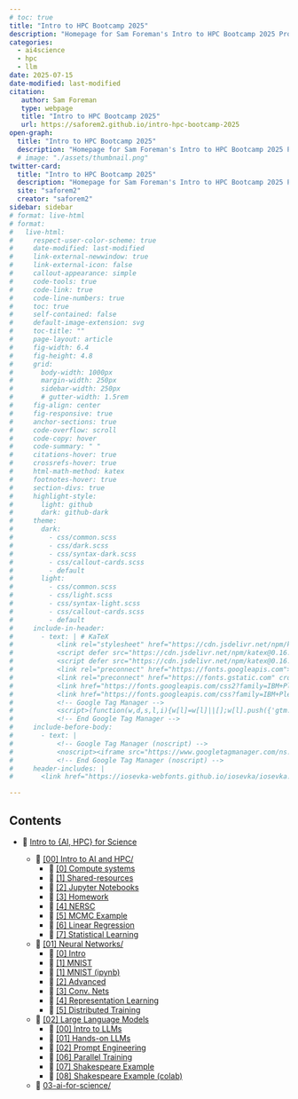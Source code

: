 ```yaml
---
# toc: true
title: "Intro to HPC Bootcamp 2025"
description: "Homepage for Sam Foreman's Intro to HPC Bootcamp 2025 Project"
categories:
  - ai4science
  - hpc
  - llm
date: 2025-07-15
date-modified: last-modified
citation:
   author: Sam Foreman
   type: webpage
   title: "Intro to HPC Bootcamp 2025"
   url: https://saforem2.github.io/intro-hpc-bootcamp-2025
open-graph:
  title: "Intro to HPC Bootcamp 2025"
  description: "Homepage for Sam Foreman's Intro to HPC Bootcamp 2025 Project"
  # image: "./assets/thumbnail.png"
twitter-card:
  title: "Intro to HPC Bootcamp 2025"
  description: "Homepage for Sam Foreman's Intro to HPC Bootcamp 2025 Project"
  site: "saforem2"
  creator: "saforem2"
sidebar: sidebar
# format: live-html
# format:
#   live-html:
#     respect-user-color-scheme: true
#     date-modified: last-modified
#     link-external-newwindow: true
#     link-external-icon: false
#     callout-appearance: simple
#     code-tools: true
#     code-link: true
#     code-line-numbers: true
#     toc: true
#     self-contained: false
#     default-image-extension: svg
#     toc-title: ""
#     page-layout: article
#     fig-width: 6.4
#     fig-height: 4.8
#     grid:
#       body-width: 1000px
#       margin-width: 250px
#       sidebar-width: 250px
#       # gutter-width: 1.5rem
#     fig-align: center
#     fig-responsive: true
#     anchor-sections: true
#     code-overflow: scroll
#     code-copy: hover
#     code-summary: " "
#     citations-hover: true
#     crossrefs-hover: true
#     html-math-method: katex
#     footnotes-hover: true
#     section-divs: true
#     highlight-style:
#       light: github
#       dark: github-dark
#     theme:
#       dark:
#         - css/common.scss
#         - css/dark.scss
#         - css/syntax-dark.scss
#         - css/callout-cards.scss
#         - default
#       light:
#         - css/common.scss
#         - css/light.scss
#         - css/syntax-light.scss
#         - css/callout-cards.scss
#         - default
#     include-in-header:
#       - text: | # KaTeX
#           <link rel="stylesheet" href="https://cdn.jsdelivr.net/npm/katex@0.16.22/dist/katex.min.css" integrity="sha384-5TcZemv2l/9On385z///+d7MSYlvIEw9FuZTIdZ14vJLqWphw7e7ZPuOiCHJcFCP" crossorigin="anonymous">
#           <script defer src="https://cdn.jsdelivr.net/npm/katex@0.16.22/dist/katex.min.js" integrity="sha384-cMkvdD8LoxVzGF/RPUKAcvmm49FQ0oxwDF3BGKtDXcEc+T1b2N+teh/OJfpU0jr6" crossorigin="anonymous"></script>
#           <script defer src="https://cdn.jsdelivr.net/npm/katex@0.16.22/dist/contrib/auto-render.min.js" integrity="sha384-hCXGrW6PitJEwbkoStFjeJxv+fSOOQKOPbJxSfM6G5sWZjAyWhXiTIIAmQqnlLlh" crossorigin="anonymous" onload="renderMathInElement(document.body);"></script>
#           <link rel="preconnect" href="https://fonts.googleapis.com">
#           <link rel="preconnect" href="https://fonts.gstatic.com" crossorigin>
#           <link href="https://fonts.googleapis.com/css2?family=IBM+Plex+Sans:ital,wght@0,100;0,200;0,300;0,400;0,500;0,600;0,700;1,100;1,200;1,300;1,400;1,500;1,600;1,700&family=IBM+Plex+Sans+Condensed:ital,wght@0,400;0,500;0,600;0,700&family=IBM+Plex+Mono:ital,wght@0,100;0,200;0,300;0,400;0,500;0,600;0,700&display=swap" rel="stylesheet">
#           <link href="https://fonts.googleapis.com/css?family=IBM+Plex+Sans&family=IBM+Plex+Sans+Condensed&family=IBM+Plex+Mono&display=swap" rel="stylesheet">
#           <!-- Google Tag Manager -->
#           <script>(function(w,d,s,l,i){w[l]=w[l]||[];w[l].push({'gtm.start':new Date().getTime(),event:'gtm.js'});var f=d.getElementsByTagName(s)[0],j=d.createElement(s),dl=l!='dataLayer'?'&l='+l:'';j.async=true;j.src='https://www.googletagmanager.com/gtm.js?id='+i+dl;f.parentNode.insertBefore(j,f);})(window,document,'script','dataLayer','GTM-TC329HJ');</script>
#           <!-- End Google Tag Manager -->
#     include-before-body:
#       - text: |
#           <!-- Google Tag Manager (noscript) -->
#           <noscript><iframe src="https://www.googletagmanager.com/ns.html?id=GTM-TC329HJ" height="0" width="0" style="display:none;visibility:hidden"></iframe></noscript>
#           <!-- End Google Tag Manager (noscript) -->
#     header-includes: |
#       <link href="https://iosevka-webfonts.github.io/iosevka/iosevka.css" rel="stylesheet">

---
```


## Contents

<!--
[ 1/24] index.qmd
[ 2/24] 00-intro-AI-HPC/index.qmd
[ 3/24] 00-intro-AI-HPC/0-compute-systems/index.qmd
[ 4/24] 00-intro-AI-HPC/1-shared-resources/index.qmd
[ 5/24] 00-intro-AI-HPC/2-jupyter-notebooks/index.qmd
[ 6/24] 00-intro-AI-HPC/3-homework/index.qmd
[ 7/24] 00-intro-AI-HPC/4-nersc/index.qmd
[ 8/24] 00-intro-AI-HPC/5-mcmc-example/index.qmd
[ 9/24] 00-intro-AI-HPC/6-linear-regression/index.qmd
[10/24] 00-intro-AI-HPC/7-statistical-learning/index.qmd
[11/24] 00-intro-AI-HPC/8-clustering/index.ipynb
[12/24] 01-neural-networks/0-intro/index.qmd
[13/24] 01-neural-networks/1-mnist/index.qmd
[14/24] 01-neural-networks/4-representation-learning/index.qmd
[15/24] 01-neural-networks/5-distributed-training/index.qmd
Warning: couldn't recognize format, using default tabset rendering
WARNING (/Applications/quarto/share/filters/main.lua:18698) No renderer for PanelLayout
WARNING (/Applications/quarto/share/filters/main.lua:18703) Don't know how to render PanelLayout without a float; will return empty output
WARNING (/Applications/quarto/share/filters/main.lua:18698) No renderer for PanelLayout
WARNING (/Applications/quarto/share/filters/main.lua:18703) Don't know how to render PanelLayout without a float; will return empty output
Warning: couldn't recognize format, using default tabset rendering
WARNING (/Applications/quarto/share/filters/main.lua:18698) No renderer for PanelLayout
WARNING (/Applications/quarto/share/filters/main.lua:18703) Don't know how to render PanelLayout without a float; will return empty output
[16/24] 01-neural-networks/index.qmd
WARN: Unable to resolve link target: 01-neural-networks/2-advanced/index.qmd
[17/24] 01-neural-networks/3-conv-nets/index.ipynb
[18/24] 01-neural-networks/1-mnist-ipynb/index.ipynb
[19/24] 01-neural-networks/2-advanced/index.ipynb
[20/24] 02-llms/index.qmd
WARN: Unable to resolve link target: 02-llms/05-advanced-llms/index.qmd
[21/24] 02-llms/00-intro-to-llms/index.qmd
[22/24] 02-llms/01-hands-on-llms/index.ipynb
[23/24] 02-llms/06-parallel-training/index.qmd
[24/24] 02-llms/08-shakespeare-example-colab/index.ipynb
-->


- 🏡 [Intro to {AI, HPC} for Science](./)

    - 📂 [\[00\] Intro to AI and HPC/](00-intro-AI-HPC/)
        - 📄 [\[0\] Compute systems](./00-intro-AI-hpc/0-compute-systems/)
        - 📄 [\[1\] Shared-resources](./00-intro-AI-HPC/1-shared-resources/)
        - 📄 [\[2\] Jupyter Notebooks](./00-intro-AI-hpc/2-jupyter-notebooks/)
        - 📄 [\[3\] Homework](./00-intro-AI-hpc/3-homework/)
        - 📄 [\[4\] NERSC](./00-intro-AI-hpc/4-nersc/)
        - 📗 [\[5\] MCMC Example](./00-intro-AI-hpc/5-mcmc-example/)
        - 📗 [\[6\] Linear Regression](./00-intro-AI-hpc/6-linear-regression/)
        - 📗 [\[7\] Statistical Learning](./00-intro-AI-hpc/7-statistical-learning/)

    - 📂 [\[01\] Neural Networks/](./01-neural-networks/)
        - 📄 [\[0\] Intro](./01-neural-networks/0-intro/)
        - 📗 [\[1\] MNIST](./01-neural-networks/1-mnist/)
        - 📗 [\[1\] MNIST (ipynb)](./01-neural-networks/1-mnist-ipynb/)
        - 📄 [\[2\] Advanced](./01-neural-networks/2-advanced/)
        - 📗 [\[3\] Conv. Nets](./01-neural-networks/3-conv-nets/)
        - 📗 [\[4\] Representation Learning](./01-neural-networks/4-representation-learning/)
        - 📗 [\[5\] Distributed Training](./01-neural-networks/5-distributed-training/)

    - 📂 [\[02\] Large Language Models](./02-llms/)
        - 📄 [\[00\] Intro to LLMs](./02-llms/00-intro-to-llms/)
        - 📗 [\[01\] Hands-on LLMs](./02-llms/01-hands-on-llms/)
        - 📄 [\[02\] Prompt Engineering](./02-llms/02-prompt-engineering/)
        <!-- - 📄 [03-training-llms](./02-llms/03-training-llms/) -->
        <!-- - 📄 [04-evaluating-llms](./02-llms/03-training-llms/) -->
        <!-- - 📄 []() -->
        - 📗 [\[06\] Parallel Training](./02-llms/06-parallel-training/)
        - 📗 [\[07\] Shakespeare Example](./02-llms/07-shakespeare-example/)
        - 📗 [\[08\] Shakespeare Example (colab)](./02-llms/08-shakespeare-example-colab/)

    - 📂 [03-ai-for-science/](./03-ai-for-science/)

